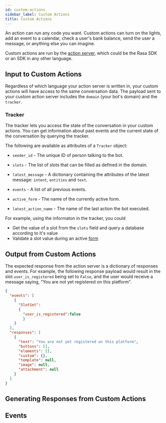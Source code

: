 ```yaml
---
id: custom-actions
sidebar_label: Custom Actions
title: Custom Actions
---
```


An action can run any code you want. Custom actions can turn on the lights,
add an event to a calendar, check a user's bank balance, send the user a message,
or anything
else you can imagine.

Custom actions are run by the [action server](action-server.mdx), which could 
be the Rasa SDK or an SDK in any other language. 

## Input to Custom Actions

Regardless of which language your action 
server is written in, 
your custom actions will have access to the same conversation data. 
The payload sent to your custom action server includes the 
`domain` (your bot's domain) and the `tracker`.

### Tracker

The tracker lets you access the state of the conversation in your custom
actions. You can get information about past events and the current state of the
conversation by querying the tracker.

The following are available as attributes of a `Tracker` object:

* `sender_id` - The unique ID of person talking to the bot.

* `slots` - The list of slots that can be filled as defined in the
  domain.

* `latest_message` - A dictionary containing the attributes of the latest
  message: `intent`, `entities` and `text`.

* `events` - A list of all previous events.

* `active_form` - The name of the currently active form.

* `latest_action_name` - The name of the last action the bot executed.

For example, using the informaton in the tracker, you could

- Get the value of a slot from the `slots` field and query a database according to it's value
- Validate a slot value during an active [form](forms.mdx)

## Output from Custom Actions

The expected response from the action server is a dictionary of responses and events. 
For example, the following response payload would result in the slot 
`user_is_registered` being set to `False`, and the user would receive
a message saying, "You are not yet registered on this platform". 

```json
{
  "events": [
    {
      "SlotSet": 
      {
        "user_is_registered":false
        }
    }
  ],
  "responses": [
    {
      "text": "You are not yet registered on this platform",
      "buttons": [],
      "elements": [],
      "custom": {},
      "template": null,
      "image": null,
      "attachment": null
    }
  ]
}
```

## Generating Responses from Custom Actions




## Events

